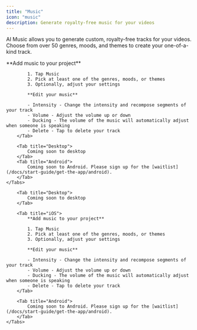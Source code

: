 ```yaml
---
title: "Music"
icon: "music"
description: Generate royalty-free music for your videos
---
```


AI Music allows you to generate custom, royalty-free tracks for your videos. Choose from over 50 genres, moods, and themes to create your one-of-a-kind track.

<div id="ios-tab">
    <Tabs>
        <Tab title="iOS">
            **Add music to your project**

            1. Tap Music
            2. Pick at least one of the genres, moods, or themes
            3. Optionally, adjust your settings

            **Edit your music**

            - Intensity - Change the intensity and recompose segments of your track
            - Volume - Adjust the volume up or down
            - Ducking - The volume of the music will automatically adjust when someone is speaking
            - Delete - Tap to delete your track
        </Tab>

        <Tab title="Desktop">
            Coming soon to desktop
        </Tab>
        <Tab title="Android">
            Coming soon to Android. Please sign up for the [waitlist](/docs/start-guide/get-the-app/android).
        </Tab>
    </Tabs>
</div>

<div id="desktop-tab">
    <Tabs>

        <Tab title="Desktop">
            Coming soon to desktop
        </Tab>

        <Tab title="iOS">
            **Add music to your project**

            1. Tap Music
            2. Pick at least one of the genres, moods, or themes
            3. Optionally, adjust your settings

            **Edit your music**

            - Intensity - Change the intensity and recompose segments of your track
            - Volume - Adjust the volume up or down
            - Ducking - The volume of the music will automatically adjust when someone is speaking
            - Delete - Tap to delete your track
        </Tab>

        <Tab title="Android">
            Coming soon to Android. Please sign up for the [waitlist](/docs/start-guide/get-the-app/android).
        </Tab>
    </Tabs>
</div>